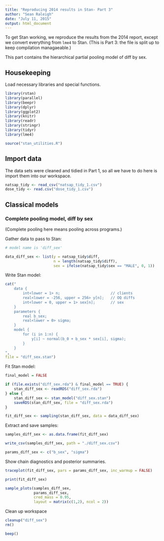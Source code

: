 ```yaml
---
title: "Reproducing 2014 results in Stan- Part 3"
author: "Sean Raleigh"
date: "July 11, 2015"
output: html_document
---
```


To get Stan working, we reproduce the results from the 2014 report, except we convert everything from `lme4` to Stan. (This is Part 3: the file is split up to keep compilation managaeable.)

This part contains the hierarchical partial pooling model of diff by sex.

## Housekeeping

Load necessary libraries and special functions.

```r
library(rstan)
library(parallel)
library(beepr)
library(dplyr)
library(ggplot2)
library(knitr)
library(readr)
library(stringr)
library(tidyr)
library(lme4)
```

```r
source("stan_utilities.R")
```

## Import data

The data sets were cleaned and tidied in Part 1, so all we have to do here is import them into our workspace.

```r
natsap_tidy <- read_csv("natsap_tidy_1.csv")
dose_tidy <- read.csv("dose_tidy_1.csv")
```

## Classical models

### Complete pooling model, diff by sex

(Complete pooling here means pooling across programs.)

Gather data to pass to Stan:

```r
# model name is 'diff_sex'

data_diff_sex <- list(y = natsap_tidy$diff,
                      n = length(natsap_tidy$diff),
                      sex = ifelse(natsap_tidy$sex == "MALE", 0, 1))
```

Write Stan model:

```r
cat("
    data {
        int<lower = 1> n;                       // clients
        real<lower = -256, upper = 256> y[n];   // OQ diffs
        int<lower = 0, upper = 1> sex[n];       // sex
    }
    parameters {
        real b_sex;
        real<lower = 0> sigma;
    }
    model {
        for (i in 1:n) {
            y[i] ~ normal(b_0 + b_sex * sex[i], sigma);
        }
    }
",
file = "diff_sex.stan")
```

Fit Stan model:

```r
final_model = FALSE

if (file.exists("diff_sex.rda") & final_model == TRUE) {
    stan_diff_sex <- readRDS("diff_sex.rda")
} else {
    stan_diff_sex <- stan_model("diff_sex.stan")
    saveRDS(stan_diff_sex, file = "diff_sex.rda")
}

fit_diff_sex <- sampling(stan_diff_sex, data = data_diff_sex)
```

Extract and save samples:

```r
samples_diff_sex <- as.data.frame(fit_diff_sex)

write_csv(samples_diff_sex, path = "./diff_sex.csv")

params_diff_sex <- c("b_sex", "sigma")
```

Show chain diagnostics and posterior summaries.

```r
traceplot(fit_diff_sex, pars = params_diff_sex, inc_warmup = FALSE)

print(fit_diff_sex)

sample_plots(samples_diff_sex,
             params_diff_sex,
             cred_mass = 0.95,
             layout = matrix(c(1,2), ncol = 2))
```

Clean up workspace

```r
cleanup("diff_sex")
rm()
```

```r
beep()
```
